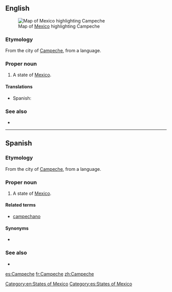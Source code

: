 ==English==
[[File:Mexico map, MX-CAM.svg|thumb|Map of [[Mexico]] highlighting Campeche]]
===Etymology===
From the city of [[w:Campeche, Campeche|Campeche]], from a {{etyl|myn}} language.

===Proper noun===
{{en-proper noun}}

# A state of [[Mexico]].

====Translations====
{{trans-top|state of Mexico}}
*Spanish: {{t+|es|Campeche|m}}
{{trans-mid}}
{{trans-bottom}}

===See also===
*{{pedialite}}

[[Category:en:States of Mexico]]

----

==Spanish==

===Etymology===
From the city of [[w:Campeche, Campeche|Campeche]], from a {{etyl|myn|es}} language.

===Proper noun===
{{es-proper noun|m}}

# A state of [[Mexico]].

====Related terms====
*[[campechano]]

====Synonyms====
* {{l|es|CM}} {{qualifier|abbreviation}}

===See also===
* {{pedialite|lang=es}}

[[Category:es:States of Mexico]]

[[es:Campeche]]
[[fr:Campeche]]
[[zh:Campeche]]